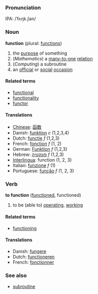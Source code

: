 ===Pronunciation===
IPA: /ˈfʌŋk.ʃən/

===Noun===
'''function''' (plural: [[functions]])

#the [[purpose]] of something
#(''Mathematics'') a [[many-to-one]] [[relation]]
#(''Computing'') a subroutine
#an [[official]] or [[social]] [[occasion]]

====Related terms====
*[[functional]]
*[[functionality]]
*[[functor]]

====Translations====
*[[Chinese]]: [[函数]]
*Danish: [[funktion]] ''c'' (1,2,3,4)
*Dutch: [[functie]] ''f'' (1,2,3)
*French: [[fonction]] ''f'' (1, 2)
*German: [[Funktion]] ''f'' (1,2,3)
*Hebrew: [[פונקטיה]] ''f'' (1,2,3)
*[[Interlingua]]: function (1, 2, 3)
*Italian: [[funzione]] ''f'' (1)
*Portuguese: [[função]] ''f'' (1, 2, 3)

===Verb===
'''to function''' ([[functioned]], functioned)

#to be (able to) [[operating]], [[working]]

====Related terms====
*[[functioning]]

====Translations====
*Danish: [[fungere]]
*Dutch: [[functioneren]]
*French: [[fonctionner]]

===See also===
*[[subroutine]]